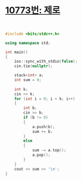 # [10773번: 제로](https://www.acmicpc.net/problem/10773)

<br />

```cpp filename="C++" copy
#include <bits/stdc++.h>

using namespace std;

int main()
{
    ios::sync_with_stdio(false);
    cin.tie(nullptr);

    stack<int> a;
    int sum = 0;
    
    int k;
    cin >> k;
    for (int i = 0; i < k; i++)
    {
        int b;
        cin >> b;
        if (b != 0)
        {
            a.push(b);
            sum += b;
        }
        else
        {
            sum -= a.top();
            a.pop();
        }
    }
    cout << sum << '\n';
}
```